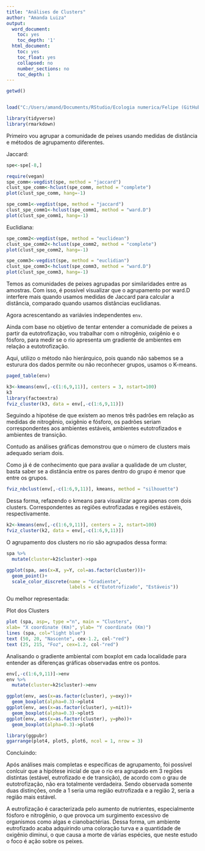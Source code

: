 ---
title: "Análises de Clusters"
author: "Amanda Luiza"
output:
  word_document:
    toc: yes
    toc_depth: '1'
  html_document:
    toc: yes
    toc_float: yes
    collapsed: no
    number_sections: no
    toc_depth: 1
---

```{r setup, include=FALSE}
getwd()


load("C:/Users/amand/Documents/RStudio/Ecologia numerica/Felipe (GitHub)/econum/NEwR-2ed_code_data/NEwR2-Data/Doubs.RData")

library(tidyverse)
library(rmarkdown)
```

Primeiro  vou agrupar a comunidade de peixes usando medidas de distância e métodos de agrupamento diferentes.

Jaccard:
```{r}
spe<-spe[-8,]

require(vegan)
spe_comm<-vegdist(spe, method = "jaccard")
clust_spe_comm<-hclust(spe_comm, method = "complete")
plot(clust_spe_comm, hang=-1)

spe_comm1<-vegdist(spe, method = "jaccard")
clust_spe_comm1<-hclust(spe_comm1, method = "ward.D")
plot(clust_spe_comm1, hang=-1)
```

Euclidiana:

```{r}
spe_comm2<-vegdist(spe, method = "euclidean")
clust_spe_comm2<-hclust(spe_comm2, method = "complete")
plot(clust_spe_comm2, hang=-1)

spe_comm3<-vegdist(spe, method = "euclidian")
clust_spe_comm3<-hclust(spe_comm3, method = "ward.D")
plot(clust_spe_comm3, hang=-1)
```

Temos as comunidades de peixes agrupadas por similaridades entre as amostras. Com isso, é possível visualizar que o agrupamento por ward.D interfere mais quando usamos medidas de Jaccard para calcular a distância, comparado quando usamos distâncias euclidianas. 

Agora acrescentando as variávies independentes `env`. 

Ainda com base no objetivo de tentar entender a comunidade de peixes a partir da eutotrofização, vou trabalhar com o nitrogênio, oxigênio e o fósforo, para medir se o rio apresenta um gradiente de ambientes em relação a eutotrofização.

Aqui, utilizo o método não hierárquico, pois quando não sabemos se a esturura dos dados permite ou não reconhecer grupos, usamos o K-means. 

```{r}
paged_table(env)

k3<-kmeans(env[,-c(1:6,9,11)], centers = 3, nstart=100)
k3
library(factoextra)
fviz_cluster(k3, data = env[,-c(1:6,9,11)])
```

Seguindo a hipotése de que existem ao menos três padrões em relação as medidas de nitrogênio, oxigênio e fósforo, os padrões seriam correspondentes aos ambientes estáveis, ambientes eutotrofizados e ambientes de transição.

Contudo as análises gráficas demonstrou que o número de clusters mais adequado seriam dois.

Como já é de conhecimento que para avaliar a qualidade de um cluster, basta saber se a distância entre os pares dentro do grupo é menor que entre os grupos.

```{r}
fviz_nbclust(env[,-c(1:6,9,11)], kmeans, method = "silhouette")
```

Dessa forma, refazendo o kmeans para visualizar agora apenas com dois clusters. Correspondentes as regiões eutrofizadas e regiões estáveis, respectivamente.

```{r}
k2<-kmeans(env[,-c(1:6,9,11)], centers = 2, nstart=100)
fviz_cluster(k2, data = env[,-c(1:6,9,11)])
```

O agrupamento dos clusters no rio são agrupados dessa forma:

```{r}
spa %>% 
  mutate(cluster=k2$cluster)->spa

ggplot(spa, aes(x=X, y=Y, col=as.factor(cluster)))+
  geom_point()+
  scale_color_discrete(name = "Gradiente",
                       labels = c("Eutotrofizado", "Estáveis"))
```

Ou melhor representada:

Plot dos Clusters

```{r}
plot (spa, asp=, type ="n", main = "Clusters",
xlab= "X coordinate (Km)", ylab= "Y coordinate (Km)")
lines (spa, col="light blue")
text (50, 20, "Nascente", cex-1.2, col-"red")
text (25, 215, "Foz", cex=1.2, col-"red")
```


Analisando o gradiente ambiental com boxplot em cada localidade para entender as diferenças gráficas observadas entre os pontos.

```{r}
env[,-c(1:6,9,11)]->env
env %>% 
  mutate(cluster=k2$cluster)->env

ggplot(env, aes(x=as.factor(cluster), y=oxy))+
  geom_boxplot(alpha=0.3)->plot4
ggplot(env, aes(x=as.factor(cluster), y=nit))+
  geom_boxplot(alpha=0.3)->plot5
ggplot(env, aes(x=as.factor(cluster), y=pho))+
  geom_boxplot(alpha=0.3)->plot6

library(ggpubr)
ggarrange(plot4, plot5, plot6, ncol = 1, nrow = 3)
```

Concluindo:

Após análises mais completas e específicas de agrupamento, foi possível conlcuir que a hipótese inicial de que o rio era agrupado em 3 regiões distintas (estável, eutrofizado e de transição), de acordo com o grau de eutotrofização, não era totalmente verdadeira. Sendo observada somente duas distinções, onde a 1 seria uma região eutrofizada e a região 2, seria a região mais estável. 

A eutrofização é caracterizada pelo aumento de nutrientes, especialmente fósforo e nitrogênio, o que provoca um surgimento excessivo de organismos como algas e cianobactérias. Dessa forma, um ambiente eutrofizado acaba adquirindo uma coloração turva e a quantidade de oxigênio diminui, o que causa a morte de várias espécies, que neste estudo o foco é ação sobre os peixes. 


